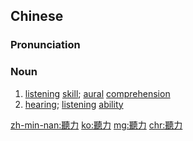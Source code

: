 {{also|听力}}
==Chinese==
{{zh-forms|s=听力}}

===Pronunciation===
{{zh-pron
|m=tīnglì
|c=ting1 lik6
|mn=qz:thiaⁿ-lia̍k/tw:thiaⁿ-le̍k/qz,xm,zz:thiaⁿ-la̍t/xm,zz:theng-le̍k
|cat=n
}}

===Noun===
{{zh-noun}}

# [[listening]] [[skill]]; [[aural]] [[comprehension]]
# [[hearing]]; [[listening]] [[ability]]

[[zh-min-nan:聽力]]
[[ko:聽力]]
[[mg:聽力]]
[[chr:聽力]]